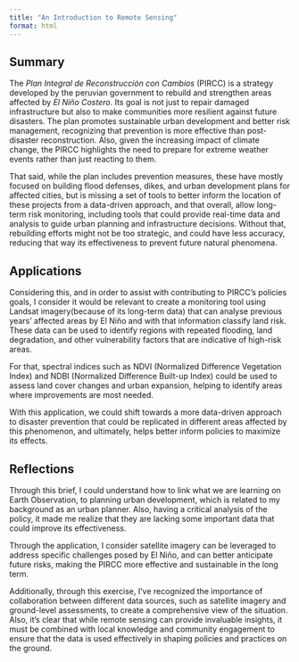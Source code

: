 ```yaml
---
title: "An Introduction to Remote Sensing"
format: html
---
```


## **Summary**

The *Plan Integral de Reconstrucción con Cambios* (PIRCC) is a strategy developed by the peruvian government to rebuild and strengthen areas affected by *El Niño Costero*. Its goal is not just to repair damaged infrastructure but also to make communities more resilient against future disasters. The plan promotes sustainable urban development and better risk management, recognizing that prevention is more effective than post-disaster reconstruction. Also, given the increasing impact of climate change, the PIRCC highlights the need to prepare for extreme weather events rather than just reacting to them.

That said, while the plan includes prevention measures, these have mostly focused on building flood defenses, dikes, and urban development plans for affected cities, but is missing a set of tools to better inform the location of these projects from a data-driven approach, and that overall, allow long-term risk monitoring, including tools that could provide real-time data and analysis to guide urban planning and infrastructure decisions. Without that, rebuilding efforts might not be too strategic, and could have less accuracy, reducing that way its effectiveness to prevent future natural phenomena.

## **Applications**

Considering this, and in order to assist with contributing to PIRCC's policies goals, I consider it would be relevant to create a monitoring tool using Landsat imagery(because of its long-term data) that can analyse previous years' affected areas by El Niño and with that information classify land risk. These data can be used to identify regions with repeated flooding, land degradation, and other vulnerability factors that are indicative of high-risk areas.

For that, spectral indices such as NDVI (Normalized Difference Vegetation Index) and NDBI (Normalized Difference Built-up Index) could be used to assess land cover changes and urban expansion, helping to identify areas where improvements are most needed.

With this application, we could shift towards a more data-driven approach to disaster prevention that could be replicated in different areas affected by this phenomenon, and ultimately, helps better inform policies to maximize its effects.

## **Reflections**

Through this brief, I could understand how to link what we are learning on Earth Observation, to planning urban development, which is related to my background as an urban planner. Also, having a critical analysis of the policy, it made me realize that they are lacking some important data that could improve its effectiveness.

Through the application, I consider satellite imagery can be leveraged to address specific challenges posed by El Niño, and can better anticipate future risks, making the PIRCC more effective and sustainable in the long term.

Additionally, through this exercise, I’ve recognized the importance of collaboration between different data sources, such as satellite imagery and ground-level assessments, to create a comprehensive view of the situation. Also, it’s clear that while remote sensing can provide invaluable insights, it must be combined with local knowledge and community engagement to ensure that the data is used effectively in shaping policies and practices on the ground.
